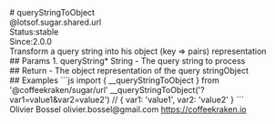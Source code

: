 <div class="docmap-mdx">
# queryStringToObject
<div class="_namespace">@lotsof.sugar.shared.url</div>
<div class="_metas">
<div class="_status"><span class="_status-label">Status:</span><span class="_status-value -stable">stable</span></div>
<div class="_since"><span class="_since-label">Since:</span><span class="_since-value">2.0.0</span></div>
</div>
<div class="_description">
Transform a query string into his object (key => pairs) representation
</div>
<div class="_params">
## Params
1. <span class="_name">queryString<span class="_required">*</span></span><span class="_default"></span> <span class="_type">String</span>
   - The query string to process
</div>
<div class="_return">
## Return
- <span class="_description">The object representation of the query string</span><span class="_default"></span><span class="_type">Object</span>
</div>
<div class="_examples">
## Examples
```js
import { __queryStringToObject } from '@coffeekraken/sugar/url'
__queryStringToObject('?var1=value1&var2=value2') // { var1: 'value1', var2: 'value2' }
```
</div>
<div class="_author">
<span class="_name">Olivier Bossel</span>
<span class="_email">olivier.bossel@gmail.com</span>
<a href="https://coffeekraken.io" target="_blank" class="_url">https://coffeekraken.io</a>
</div>
</div>